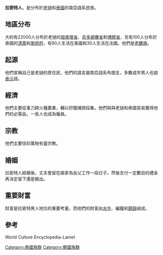 '''拉密特人'''，是分布於[[老撾|老撾]]和[[泰國|泰國]]的南亞語系民族。

==地區分布==
大約有22000人分布於老撾的[[琅南塔省|琅南塔省]]、[[烏多姆賽省|烏多姆賽省]]和[[博膠省|博膠省]]，另有100人分布於泰國的[[清萊|清萊]]和[[南邦府|南邦府]]，有90人生活在美國和30人生活在法國。他們是[[老聽族|老聽族]]。

==起源==
他們宣稱自己是老撾的原住民，他們的語言屬南亞語系布朗支，多數成年男人也說[[泰沅|泰沅]]語。

==經濟==
他們主要從事刀耕火種農業，輔以狩獵捕撈採集。他們與與老撾和泰國貿易獲得他們的必需品，一些人也成為僱員。

==宗教==
他們主要信仰萬物有靈宗教。

==婚姻==
拉密特人結婚後，丈夫會留在娘家為岳父工作一段日子。然後支付一定數目的禮金再決定留下還是搬出。

==重要財富==
財富是拉密特男人地位的重要考量，而他們的財富由[[水牛|水牛]]、編鐘和[[銅鼓|銅鼓]]組成。

==參考==
World Culture Encyclopedia-Lamet

{{老挝族群}}

[[Category:泰國族群|Category:泰國族群]]
[[Category:寮國族群|Category:寮國族群]]